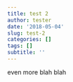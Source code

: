 ```yaml
---
title: test 2
author: tester
date: '2018-05-04'
slug: test-2
categories: []
tags: []
subtitle: ''
---
```


even more blah blah
